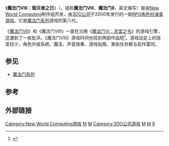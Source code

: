 {{noteTA
|G1=Games
|G2=Might&Magic}}

{{Infobox VG
|title = 魔法门VIII：毁灭者之日
| image = File:Might and Magic VIII.jpg
|developer = [[New_World_Computing|New World Computing]]
|publisher = [[3DO公司|3DO公司]]、[[Sold-Out_Software|Sold-Out Software]]
|designer = [[Jon_Van_Caneghem|Jon Van Caneghem]]
|series = [[魔法门系列|魔法门]]
|engine = 与[[魔法门VI：天堂之令|魔法门VI：天堂之令]]同引擎
|released = 2000年3月7日（[[北美|北美]]）<br />2000年9月1日（[[德国|德国]]）
|genre = [[電子角色扮演遊戲|角色扮演游戏]]
|modes = [[单人游戏|单人游戏]]
|platforms = [[Microsoft_Windows|Microsoft Windows]]
}}
《'''魔法门VIII：毁灭者之日'''》（{{lang-en|Might and Magic VIII: Day of the Destroyer}}，或称'''魔法门VIII'''、'''魔法门8'''，英文缩写'''{{lang|en|MM8}}'''）是由[[New_World_Computing|New World Computing]]制作组开发，由[[3DO公司|3DO公司]]于2000年发行的一款[[電子角色扮演遊戲|RPG角色扮演类游戏]]。它是[[魔法门系列|魔法门系列]]游戏的第八代。

《[[魔法门VII：血统与荣耀|魔法门VII]]》和《魔法门VIII》一直在沿用《[[魔法门VI：天堂之令|魔法门VI：天堂之令]]》的游戏引擎，这遭到了一些批评。《魔法门VIII》游戏时间也较前两部作品短<ref name="Gamespot review">{{cite web | language = en | publisher = [http://www.gamespot.com/ GameSpot] | title = ''Might and Magic VIII: Day of the Destroyer'' review | url = http://www.gamespot.com/pc/rpg/mightandmagic8dayotd/review.html?mode=gsreview | author = Michael E. Ryan | date =  | accessdate = 2006-01-09 }}</ref>。游戏设定上的改变较少，角色升级系统、魔法、声音效果、游戏贴图、某些任务都与前作雷同。

==参见==
*[[魔法门系列|魔法门系列]]

==参考==
{{Reflist}}

==外部链接==

{{魔法门系列}}

[[Category:New_World_Computing游戏|Category:New World Computing游戏]]
[[Category:電子角色扮演遊戲|M]]
[[Category:第一人称游戏|M]]
[[Category:3DO公司游戏|Category:3DO公司游戏]]
[[Category:2000年电子游戏|M]]
[[Category:Windows游戏|M]]
[[Category:魔法门系列|8]]
